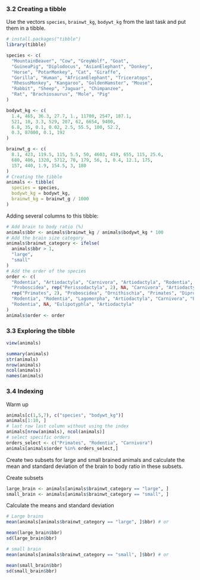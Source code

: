### 3.2 Creating a tibble

Use the vectors `species`, `brainwt_kg`, `bodywt_kg` from the last task and put them in a tibble.

```r
# install.packages("tibble")
library(tibble)

species <- c(
  "MountainBeaver", "Cow", "GreyWolf", "Goat",
  "GuineaPig", "Diplodocus", "AsianElephant", "Donkey",
  "Horse", "PotarMonkey", "Cat", "Giraffe",
  "Gorilla", "Human", "AfricanElephant", "Triceratops",
  "RhesusMonkey", "Kangaroo", "GoldenHamster", "Mouse",
  "Rabbit", "Sheep", "Jaguar", "Chimpanzee",
  "Rat", "Brachiosaurus", "Mole", "Pig"
)

bodywt_kg <- c(
  1.4, 465, 36.3, 27.7, 1., 11700, 2547, 187.1,
  521, 10, 3.3, 529, 207, 62, 6654, 9400,
  6.8, 35, 0.1, 0.02, 2.5, 55.5, 100, 52.2,
  0.3, 87000, 0.1, 192
)

brainwt_g <- c(
  8.1, 423, 119.5, 115, 5.5, 50, 4603, 419, 655, 115, 25.6,
  680, 406, 1320, 5712, 70, 179, 56, 1, 0.4, 12.1, 175,
  157, 440, 1.9, 154.5, 3, 180
)
# Creating the tibble 
animals <- tibble(
  species = species,
  bodywt_kg = bodywt_kg,
  brainwt_kg = brainwt_g / 1000
)
```


Adding several columns to this tibble:


```r
# Add brain to body ratio (%)
animals$bbr <- animals$brainwt_kg / animals$bodywt_kg * 100
# Add the brain size category
animals$brainwt_category <- ifelse(
  animals$bbr > 1,
  "large",
  "small"
)
# Add the order of the species
order <- c(
  "Rodentia", "Artiodactyla", "Carnivora", "Artiodactyla", "Rodentia", NA,
  "Proboscidea", rep("Perissodactyla", 2), NA, "Carnivora", "Artiodactyla",
  rep("Primates", 2), "Proboscidea", "Ornithischia", "Primates", "Diprotodontia",
  "Rodentia", "Rodentia", "Lagomorpha", "Artiodactyla", "Carnivora", "Primates",
  "Rodentia", NA, "Eulipotyphla", "Artiodactyla"
)
animals$order <- order
```

### 3.3 Exploring the tibble

```r
view(animals)
```

```r
summary(animals)
str(animals)
nrow(animals)
ncol(animals)
names(animals)
```

### 3.4 Indexing

Warm up

```r
animals[c(1,5,7), c("species", "bodywt_kg")]
animals[1:10, ]
# last row last column without using the index
animals[nrow(animals), ncol(animals)]
# select specific orders
orders_select <- c("Primates", "Rodentia", "Carnivora")
animals[animals$order %in% orders_select,]
```
Create two subsets for large and small brained animals and calculate the mean and standard deviation of the brain to body ratio in these subsets.

Create subsets

```r
large_brain <- animals[animals$brainwt_category == "large", ]
small_brain <- animals[animals$brainwt_category == "small", ]
```

Calculate the means and standard deviation

```r
# Large brains
mean(animals[animals$brainwt_category == "large", ]$bbr) # or

mean(large_brain$bbr)
sd(large_brain$bbr)

# small brain
mean(animals[animals$brainwt_category == "small", ]$bbr) # or

mean(small_brain$bbr)
sd(small_brain$bbr)
```

